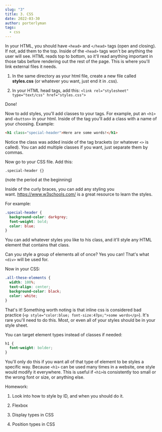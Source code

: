 ```yaml
---
slug: "3"
title: 3. CSS
date: 2022-03-30
author: porterlyman
tags:
  - css
---
```

In your HTML, you should have `<head>` and `</head>` tags (open and closing). If not, add them to the top. Inside of the `<head>` tags won't be anything the user will see. HTML reads top to bottom, so it'll read anything important in those tabs before rendering out the rest of the page. This is where you'll link external files it needs.

1. In the same directory as your html file, create a new file called **styles.css** (or whatever you want, just end it in .css). 

2. In your HTML head tags, add this: `<link rel="stylesheet" type="text/css" href="styles.css">`

Done! 

Now to add styles, you'll add classes to your tags. For example, put an `<h1>` and `<button>` in your html. Inside of the tag you'll add a class with a name of your choosing. Example: 

```html
<h1 class="special-header">Here are some words!</h1>
```

Notice the class was added inside of the tag brackets (or whatever `<>` is called). You can add multiple classes if you want, just separate them by commas. 

Now go to your CSS file. Add this: 

`.special-header {}`

(note the period at the beginning)

Inside of the curly braces, you can add any styling you want. <https://www.w3schools.com/> is a great resource to learn the styles. 

For example:

```css
.special-header {
  background-color: darkgrey;
  font-weight: bold;
  color: blue;
}
```

You can add whatever styles you like to his class, and it'll style any HTML element that contains that class. 

Can you style a group of elements all of once? Yes you can! That's what `<div>` will be used for. 

Now in your CSS: 

```css
.all-these-elements {
  width: 100%;
  text-align: center;
  background-color: black;
  color: white; 
}
```

That's it! Something worth noting is that inline css is considered bad practice (`<p style="color:blue; font-size:47px;">some words</p>`). It's rare you'll need to do this. Most, or even all of your styles should be in your style sheet. 

You can target element types instead of classes if needed:

```css
h1 {
  font-weight: bolder;
}
```

You'll only do this if you want all of that type of element to be styles a specific way. Because `<h1>` can be used many times in a website, one style would modify it everywhere. This is useful if `<h1>`is consistently too small or the wrong font or size, or anything else. 

Homework: 

1. Look into how to style by ID, and when you should do it.

2. Flexbox

3. Display types in CSS

4. Position types in CSS